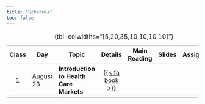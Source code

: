 ```yaml
---
title: "Schedule"
toc: false
---
```


| Class | Day          | Topic                                                | Details | Main Reading | Slides | Assignment |
|:---------:|-----------|-----------|:---------:|:---------:|:---------:|:---------:|
|  1   | August 23     | **Introduction to Health Care Markets**             | [{{< fa book >}}](/schedule/class-00.html) |

: {tbl-colwidths="\[5,20,35,10,10,10,10\]"}
